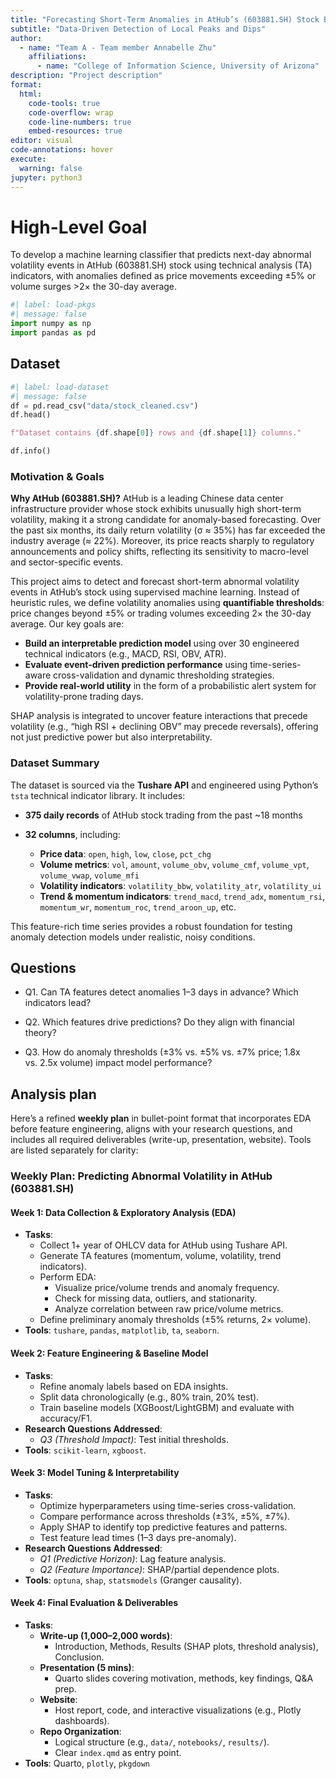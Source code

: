 ```yaml
---
title: "Forecasting Short-Term Anomalies in AtHub’s (603881.SH) Stock Behavior"
subtitle: "Data-Driven Detection of Local Peaks and Dips"
author: 
  - name: "Team A - Team member Annabelle Zhu"
    affiliations:
      - name: "College of Information Science, University of Arizona"
description: "Project description"
format:
  html:
    code-tools: true
    code-overflow: wrap
    code-line-numbers: true
    embed-resources: true
editor: visual
code-annotations: hover
execute:
  warning: false
jupyter: python3
---
```

# High-Level Goal

To develop a machine learning classifier that predicts next-day abnormal volatility events in AtHub (603881.SH) stock using technical analysis (TA) indicators, with anomalies defined as price movements exceeding ±5% or volume surges >2× the 30-day average.


```python
#| label: load-pkgs
#| message: false
import numpy as np
import pandas as pd
```

## Dataset

```python
#| label: load-dataset
#| message: false
df = pd.read_csv("data/stock_cleaned.csv")
df.head()
```


```python
f"Dataset contains {df.shape[0]} rows and {df.shape[1]} columns."
```

```python
df.info()

```


### **Motivation & Goals**

**Why AtHub (603881.SH)?**
AtHub is a leading Chinese data center infrastructure provider whose stock exhibits unusually high short-term volatility, making it a strong candidate for anomaly-based forecasting. Over the past six months, its daily return volatility (σ ≈ 35%) has far exceeded the industry average (≈ 22%). Moreover, its price reacts sharply to regulatory announcements and policy shifts, reflecting its sensitivity to macro-level and sector-specific events.

This project aims to detect and forecast short-term abnormal volatility events in AtHub’s stock using supervised machine learning. Instead of heuristic rules, we define volatility anomalies using **quantifiable thresholds**: price changes beyond ±5% or trading volumes exceeding 2× the 30-day average. Our key goals are:

* **Build an interpretable prediction model** using over 30 engineered technical indicators (e.g., MACD, RSI, OBV, ATR).
* **Evaluate event-driven prediction performance** using time-series-aware cross-validation and dynamic thresholding strategies.
* **Provide real-world utility** in the form of a probabilistic alert system for volatility-prone trading days.

SHAP analysis is integrated to uncover feature interactions that precede volatility (e.g., “high RSI + declining OBV” may precede reversals), offering not just predictive power but also interpretability.

### **Dataset Summary**

The dataset is sourced via the **Tushare API** and engineered using Python’s `tsta` technical indicator library. It includes:

* **375 daily records** of AtHub stock trading from the past \~18 months
* **32 columns**, including:

  * **Price data**: `open`, `high`, `low`, `close`, `pct_chg`
  * **Volume metrics**: `vol`, `amount`, `volume_obv`, `volume_cmf`, `volume_vpt`, `volume_vwap`, `volume_mfi`
  * **Volatility indicators**: `volatility_bbw`, `volatility_atr`, `volatility_ui`
  * **Trend & momentum indicators**: `trend_macd`, `trend_adx`, `momentum_rsi`, `momentum_wr`, `momentum_roc`, `trend_aroon_up`, etc.

This feature-rich time series provides a robust foundation for testing anomaly detection models under realistic, noisy conditions.


## Questions

- Q1. Can TA features detect anomalies 1–3 days in advance? Which indicators lead?

- Q2. Which features drive predictions? Do they align with financial theory?

- Q3. How do anomaly thresholds (±3% vs. ±5% vs. ±7% price; 1.8x vs. 2.5x volume) impact model performance?

## Analysis plan

Here's a refined **weekly plan** in bullet-point format that incorporates EDA before feature engineering, aligns with your research questions, and includes all required deliverables (write-up, presentation, website). Tools are listed separately for clarity:

### **Weekly Plan: Predicting Abnormal Volatility in AtHub (603881.SH)**

#### **Week 1: Data Collection & Exploratory Analysis (EDA)**
- **Tasks**:
  - Collect 1+ year of OHLCV data for AtHub using Tushare API.
  - Generate TA features (momentum, volume, volatility, trend indicators).
  - Perform EDA:
    - Visualize price/volume trends and anomaly frequency.
    - Check for missing data, outliers, and stationarity.
    - Analyze correlation between raw price/volume metrics.
  - Define preliminary anomaly thresholds (±5% returns, 2× volume).
- **Tools**: `tushare`, `pandas`, `matplotlib`, `ta`, `seaborn`.

#### **Week 2: Feature Engineering & Baseline Model**
- **Tasks**:
  - Refine anomaly labels based on EDA insights.
  - Split data chronologically (e.g., 80% train, 20% test).
  - Train baseline models (XGBoost/LightGBM) and evaluate with accuracy/F1.
- **Research Questions Addressed**:
  - *Q3 (Threshold Impact)*: Test initial thresholds.
- **Tools**: `scikit-learn`, `xgboost`.

#### **Week 3: Model Tuning & Interpretability**
- **Tasks**:
  - Optimize hyperparameters using time-series cross-validation.
  - Compare performance across thresholds (±3%, ±5%, ±7%).
  - Apply SHAP to identify top predictive features and patterns.
  - Test feature lead times (1–3 days pre-anomaly).
- **Research Questions Addressed**:
  - *Q1 (Predictive Horizon)*: Lag feature analysis.
  - *Q2 (Feature Importance)*: SHAP/partial dependence plots.
- **Tools**: `optuna`, `shap`, `statsmodels` (Granger causality).

#### **Week 4: Final Evaluation & Deliverables**
- **Tasks**:
  - **Write-up (1,000–2,000 words)**:
    - Introduction, Methods, Results (SHAP plots, threshold analysis), Conclusion.
  - **Presentation (5 mins)**:
    - Quarto slides covering motivation, methods, key findings, Q&A prep.
  - **Website**:
    - Host report, code, and interactive visualizations (e.g., Plotly dashboards).
  - **Repo Organization**:
    - Logical structure (e.g., `data/`, `notebooks/`, `results/`).
    - Clear `index.qmd` as entry point.
- **Tools**: Quarto, `plotly`, `pkgdown`

